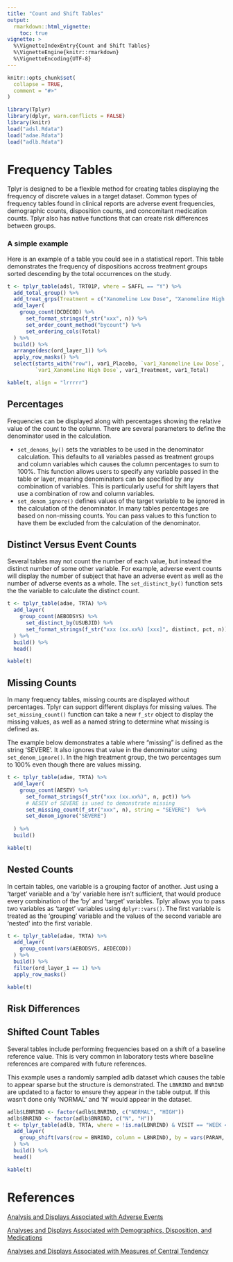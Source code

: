 ```yaml
---
title: "Count and Shift Tables"
output:
  rmarkdown::html_vignette:
    toc: true
vignette: >
  %\VignetteIndexEntry{Count and Shift Tables}
  %\VignetteEngine{knitr::rmarkdown}
  %\VignetteEncoding{UTF-8}
---
```


```r
knitr::opts_chunk$set(
  collapse = TRUE,
  comment = "#>"
)
```

```r
library(Tplyr)
library(dplyr, warn.conflicts = FALSE)
library(knitr)
load("adsl.Rdata")
load("adae.Rdata")
load("adlb.Rdata")
```

# Frequency Tables

Tplyr is designed to be a flexible method for creating tables displaying the frequency of discrete values in a target dataset. Common types of frequency tables found in clinical reports are adverse event frequencies, demographic counts, disposition counts, and concomitant medication counts. Tplyr also has native functions that can create risk differences between groups.

### A simple example

Here is an example of a table you could see in a statistical report. This table demonstrates the frequency of dispositions accross treatment groups sorted descending by the total occurrences on the study.

```r
t <- tplyr_table(adsl, TRT01P, where = SAFFL == "Y") %>%
  add_total_group() %>%
  add_treat_grps(Treatment = c("Xanomeline Low Dose", "Xanomeline High Dose")) %>%
  add_layer(
    group_count(DCDECOD) %>%
      set_format_strings(f_str("xxx", n)) %>%
      set_order_count_method("bycount") %>%
      set_ordering_cols(Total)
  ) %>%
  build() %>%
  arrange(desc(ord_layer_1)) %>%
  apply_row_masks() %>%
  select(starts_with("row"), var1_Placebo, `var1_Xanomeline Low Dose`,
         `var1_Xanomeline High Dose`, var1_Treatment, var1_Total)

kable(t, align = "lrrrrr")
```

## Percentages
Frequencies can be displayed along with percentages showing the relative value of the count to the column. There are several parameters to define the denominator used in the calculation.

  * `set_denoms_by()` sets the variables to be used in the denominator calculation. This defaults to all variables passed as treatment groups and column variables which causes the column percentages to sum to 100%. This function allows users to specify any variable passed in the table or layer, meaning denominators can be specified by any combination of variables. This is particularly useful for shift layers that use a combination of row and column variables.
  * `set_denom_ignore()` defines values of the target variable to be ignored in the calculation of the denominator. In many tables percentages are based on non-missing counts. You can pass values to this function to have them be excluded from the calculation of the denominator.

## Distinct Versus Event Counts

Several tables may not count the number of each value, but instead the distinct number of some other variable. For example, adverse event counts will display the number of subject that have an adverse event as well as the number of adverse events as a whole. The `set_distinct_by()` function sets the the variable to calculate the distinct count.

```r
t <- tplyr_table(adae, TRTA) %>%
  add_layer(
    group_count(AEBODSYS) %>%
      set_distinct_by(USUBJID) %>%
      set_format_strings(f_str("xxx (xx.xx%) [xxx]", distinct, pct, n))
  ) %>%
  build() %>%
  head()

kable(t)

```

## Missing Counts

In many frequency tables, missing counts are displayed without percentages. Tplyr can support different displays for missing values. The `set_missing_count()` function can take a new `f_str` object to display the missing values, as well as a named string to determine what missing is defined as.

The example below demonstrates a table where "missing" is defined as the string 'SEVERE'. It also ignores that value in the denominator using `set_denom_ignore()`. In the high treatment group, the two percentages sum to 100% even though there are values missing.

```r
t <- tplyr_table(adae, TRTA) %>%
  add_layer(
    group_count(AESEV) %>%
      set_format_strings(f_str("xxx (xx.xx%)", n, pct)) %>%
      # AESEV of SEVERE is used to demonstrate missing
      set_missing_count(f_str("xxx", n), string = "SEVERE")  %>%
      set_denom_ignore("SEVERE")
    
  ) %>%
  build()

kable(t)

```

## Nested Counts

In certain tables, one variable is a grouping factor of another. Just using a 'target' variable and a 'by' variable here isn't sufficient, that would produce every combination of the 'by' and 'target' variables. Tplyr allows you to pass two variables as 'target' variables using `dplyr::vars()`. The first variable is treated as the 'grouping' variable and the values of the second variable are 'nested' into the first variable. 

```r
t <- tplyr_table(adae, TRTA) %>%
  add_layer(
    group_count(vars(AEBODSYS, AEDECOD))
  ) %>%
  build() %>%
  filter(ord_layer_1 == 1) %>%
  apply_row_masks()

kable(t)
```

## Risk Differences



## Shifted Count Tables
Several tables include performing frequencies based on a shift of a baseline reference value. This is very common in laboratory tests where baseline references are compared with future references.

This example uses a randomly sampled adlb dataset which causes the table to appear sparse but the structure is demonstrated. The `LBNRIND` and `BNRIND` are updated to a factor to ensure they appear in the table output. If this wasn't done only 'NORMAL' and 'N' would appear in the dataset.

```r
adlb$LBNRIND <- factor(adlb$LBNRIND, c("NORMAL", "HIGH"))
adlb$BNRIND <- factor(adlb$BNRIND, c("N", "H"))
t <- tplyr_table(adlb, TRTA, where = !is.na(LBNRIND) & VISIT == "WEEK 4") %>%
  add_layer(
    group_shift(vars(row = BNRIND, column = LBNRIND), by = vars(PARAM, VISIT))
  ) %>%
  build() %>%
  head()

kable(t)
```


# References
[Analysis and Displays Associated with Adverse Events](http://www.phusewiki.org/wiki/images/b/bf/Cs-whitepaper-adverseevents-v10-4442.pdf)

[Analyses and Displays Associated with Demographics, Disposition, and Medications](https://www.phuse.eu/documents//working-groups/deliverables/analyses-displays-associated-with-demographics-disposition-medications-in-phase-2-4-clinical-trials-version-20-02-mar-18-11808.pdf)

[Analyses and Displays Associated with Measures of Central Tendency](http://www.phusewiki.org/wiki/images/4/48/CSS_WhitePaper_CentralTendency_v1.0.pdf)
